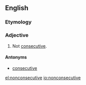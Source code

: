 ==English==

===Etymology===
{{prefix|non|consecutive|lang=en}}

===Adjective===
{{en-adj|-}}

# Not [[consecutive]].

====Antonyms====
* [[consecutive]]

[[el:nonconsecutive]]
[[io:nonconsecutive]]